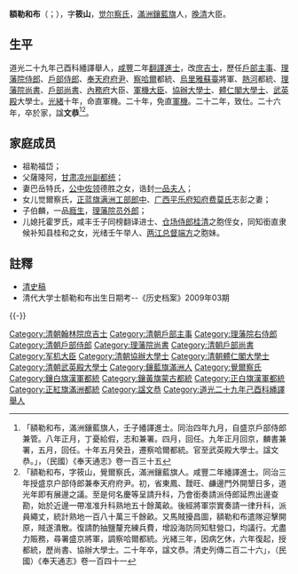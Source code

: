 {{Hatnote|这是[[满族人名|满族人名]]，只称名而不与姓氏连用，其姓氏为[[觉尔察氏|觉尔察]]。}}
'''額勒和布'''（{{lang-mnc|ᡝᠯᡥᡝᠪᡠ|v=elhebu}}；{{bd|1826年|2月18日|1900年|7月17日|catIdx=E額}}），字'''筱山'''，[[觉尔察氏|觉尔察氏]]，[[滿洲|滿洲]][[鑲藍旗|鑲藍旗]]人，[[晚清|晚清]]大臣。

== 生平 ==
道光二十九年己酉科繙譯舉人，[[咸豐|咸豐]]二年[[翻譯|翻譯]][[進士|進士]]，改[[庶吉士|庶吉士]]，歷任[[户部_(官署)|戶部]][[主事|主事]]、[[理藩院|理藩院]][[侍郎|侍郎]]、[[戶部侍郎|戶部侍郎]]、[[奉天府|奉天府]][[府尹|府尹]]、[[察哈爾|察哈爾]]都統、[[烏里雅蘇臺|烏里雅蘇臺]]將軍、[[熱河|熱河]]都統、[[理藩院|理藩院]][[尚書|尚書]]、[[戶部尚書|戶部尚書]]、[[內務府|內務府]]大臣、[[軍機大臣|軍機大臣]]、[[協辦大學士|協辦大學士]]、[[體仁閣|體仁閣]][[大學士|大學士]]、[[武英殿|武英殿]]大學士。[[光緒|光緒]]十年，命直軍機。二十年，免直[[軍機|軍機]]。二十二年，致仕。二十六年，卒於家，諡'''文恭'''<ref>「額勒和布，滿洲鑲藍旗人，壬子繙譯進士。同治四年九月，自盛京戶部侍郎兼管。八年正月，丁憂給假，志和兼署。四月，回任。九年正月回京，麟書兼署，五月，回任。十年五月癸丑，遷察哈爾都統。官至武英殿大學士。諡文恭。」，（民國）《奉天通志》卷一百三十五</ref><ref>「額勒和布，字筱山，覺爾察氏，滿洲鑲藍旗人。咸豐二年繙譯進士。同治三年授盛京户部侍郎兼奉天府府尹。初，省東鳳、靉旺、鹻邊門外開墾日多，道光年即有展邊之議。至是何名慶等呈請升科，乃會銜奏請派侍郎延煦出邊查勘，始於近邊一帶准准升科熟地五十餘萬畝。後經將軍崇實奏請一律升科，派員繩丈，統計熟地一百八十萬三千餘畝。又馬賊擾昌圖，額勒和布遣隊迎擊開原，賊遂潰散。復請酌抽鹽釐充練兵費，增設海防同知駐營口，均議行。尤盡力賑務，尋署盛京將軍，調察哈爾都統。光緒三年，因病乞休，六年復起，授都統，歷尚書、協辦大學士。二十年卒，諡文恭。清史列傳二百二十六」，（民國）《奉天通志》卷一百四十一</ref>。

==家庭成员==
*祖勒福岱；
*父薩隆阿，[[甘肃|甘肃]][[凉州|凉州]][[副都统|副都统]]；
*妻巴岳特氏，[[公中佐领|公中佐领]]德胜之女，诰封[[一品夫人|一品夫人]]；
*女儿觉爾察氏，[[正蓝旗|正蓝旗]][[满洲|满洲]][[工部郎中|工部郎中]]、[[广西|广西]][[平乐府|平乐府]][[知府|知府]][[费莫氏|费莫氏]]志彭之妻；
*子伯麟，一品[[廕生|廕生]]，[[理藩院|理藩院]][[员外郎|员外郎]]；
*儿媳托霍罗氏，咸丰壬子同榜翻译进士、[[仓场侍郎|仓场侍郎]][[桂清|桂清]]之胞侄女，同知銜直隶候补知县桂和之女，光绪壬午举人、[[两江总督|两江总督]][[端方|端方]]之胞妹。

==註釋==
{{reflist}}
*[[清史稿|清史稿]]
*清代大学士额勒和布出生日期考--《历史档案》2009年03期

{{-}}
{{start box}}
{{s-off}}
{{succession box|[[景廉|景廉]]|[[崇綺|崇綺]]|[[清朝戶部尚書列表|清朝戶部滿尚書]]|<small>光緒九年六月庚午 - 光緒十年九月甲子</small><br /><small>1883年7月25日 - 1884年11月10日</small>}}
{{end box}}
{{咸豐二年壬子恩科繙譯進士金榜}}
{{清朝入祀賢良祠}}
{{DEFAULTSORT:E}}
[[Category:清朝翰林院庶吉士|Category:清朝翰林院庶吉士]]
[[Category:清朝戶部主事|Category:清朝戶部主事]]
[[Category:理藩院右侍郎|Category:理藩院右侍郎]]
[[Category:清朝戶部侍郎|Category:清朝戶部侍郎]]
[[Category:理藩院尚書|Category:理藩院尚書]]
[[Category:清朝戶部尚書|Category:清朝戶部尚書]]
[[Category:军机大臣|Category:军机大臣]]
[[Category:清朝協辦大學士|Category:清朝協辦大學士]]
[[Category:清朝體仁閣大學士|Category:清朝體仁閣大學士]]
[[Category:清朝武英殿大學士|Category:清朝武英殿大學士]]
[[Category:鑲藍旗滿洲人|Category:鑲藍旗滿洲人]]
[[Category:覺爾察氏|Category:覺爾察氏]]
[[Category:鑲白旗漢軍都統|Category:鑲白旗漢軍都統]]
[[Category:鑲黃旗蒙古都統|Category:鑲黃旗蒙古都統]]
[[Category:正白旗漢軍都統|Category:正白旗漢軍都統]]
[[Category:正紅旗滿洲都統|Category:正紅旗滿洲都統]]
[[Category:諡文恭|Category:諡文恭]]
[[Category:道光二十九年己酉科繙譯舉人|Category:道光二十九年己酉科繙譯舉人]]